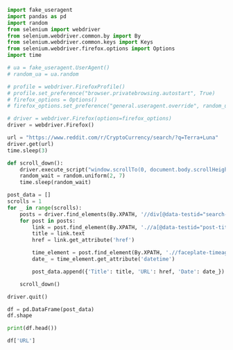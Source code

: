 ```python
import fake_useragent
import pandas as pd
import random
from selenium import webdriver
from selenium.webdriver.common.by import By
from selenium.webdriver.common.keys import Keys
from selenium.webdriver.firefox.options import Options
import time

# ua = fake_useragent.UserAgent()
# random_ua = ua.random

# profile = webdriver.FirefoxProfile()
# profile.set_preference("browser.privatebrowsing.autostart", True)
# firefox_options = Options()
# firefox_options.set_preference("general.useragent.override", random_ua)

# driver = webdriver.Firefox(options=firefox_options)
driver = webdriver.Firefox()
```

```python

url = "https://www.reddit.com/r/CryptoCurrency/search/?q=Terra+Luna"
driver.get(url)
time.sleep(3)
```

```python
def scroll_down():
    driver.execute_script("window.scrollTo(0, document.body.scrollHeight);")
    random_wait = random.uniform(2, 7)
    time.sleep(random_wait)
```

```python
post_data = []
scrolls = 1
for _ in range(scrolls):
    posts = driver.find_elements(By.XPATH, '//div[@data-testid="search-post-unit"]')
    for post in posts:
        link = post.find_element(By.XPATH, './/a[@data-testid="post-title-text"]')
        title = link.text
        href = link.get_attribute('href')

        time_element = post.find_element(By.XPATH, './/faceplate-timeago//time')
        date_ = time_element.get_attribute('datetime')

        post_data.append({'Title': title, 'URL': href, 'Date': date_})

    scroll_down()

driver.quit()

df = pd.DataFrame(post_data)
df.shape
```

```python
print(df.head())
```

```python
df['URL']
```


